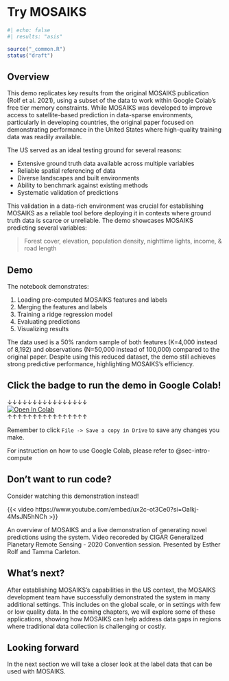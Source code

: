 
# Try MOSAIKS {#sec-mosaiks-demo-1}

```r
#| echo: false
#| results: "asis"

source("_common.R")
status("draft")
```

## Overview

This demo replicates key results from the original MOSAIKS publication (Rolf et al. 2021), using a subset of the data to work within Google Colab's free tier memory constraints. While MOSAIKS was developed to improve access to satellite-based prediction in data-sparse environments, particularly in developing countries, the original paper focused on demonstrating performance in the United States where high-quality training data was readily available.

The US served as an ideal testing ground for several reasons:

- Extensive ground truth data available across multiple variables
- Reliable spatial referencing of data
- Diverse landscapes and built environments
- Ability to benchmark against existing methods
- Systematic validation of predictions

This validation in a data-rich environment was crucial for establishing MOSAIKS as a reliable tool before deploying it in contexts where ground truth data is scarce or unreliable. The demo showcases MOSAIKS predicting several variables:

> Forest cover, elevation, population density, nighttime lights, income, & road length

## Demo 

The notebook demonstrates:

1. Loading pre-computed MOSAIKS features and labels
2. Merging the features and labels
3. Training a ridge regression model
4. Evaluating predictions
5. Visualizing results

The data used is a 50% random sample of both features (K=4,000 instead of 8,192) and observations (N=50,000 instead of 100,000) compared to the original paper. Despite using this reduced dataset, the demo still achieves strong predictive performance, highlighting MOSAIKS's efficiency.

:::{.callout-note}
# Click the badge to run the demo in Google Colab!

&darr;&darr;&darr;&darr;&darr;&darr;&darr;&darr;&darr;&darr;&darr;&darr;&darr;&darr;&darr;&darr;   
[![Open In Colab](https://colab.research.google.com/assets/colab-badge.svg)](https://colab.research.google.com/github/cullen-molitor/MOSAIKS-Training-Manual/blob/main/notebooks/demo/01-Rolf_et_al_2021_demo.ipynb)  
&uarr;&uarr;&uarr;&uarr;&uarr;&uarr;&uarr;&uarr;&uarr;&uarr;&uarr;&uarr;&uarr;&uarr;&uarr;&uarr;    

Remember to click `File -> Save a copy in Drive` to save any changes you make.
:::

For instruction on how to use Google Colab, please refer to @sec-intro-compute

## Don't want to run code?

Consider watching this demonstration instead!

::: {#fig-demo}

{{< video https://www.youtube.com/embed/ux2c-ot3Ce0?si=Oalkj-4MsJN5hNCh >}}

An overview of MOSAIKS and a live demonstration of generating novel predictions using the system. Video recoreded by CIGAR Generalized Planetary Remote Sensing - 2020 Convention session. Presented by Esther Rolf and Tamma Carleton.
:::

## What's next? 

After establishing MOSAIKS's capabilities in the US context, the MOSAIKS development team have successfully demonstrated the system in many additional settings. This includes on the global scale, or in settings with few or low quality data. In the coming chapters, we will explore some of these applications, showing how MOSAIKS can help address data gaps in regions where traditional data collection is challenging or costly.

::: {.callout-note}
# Looking forward

In the next section we will take a closer look at the label data that can be used with MOSAIKS. 
:::
